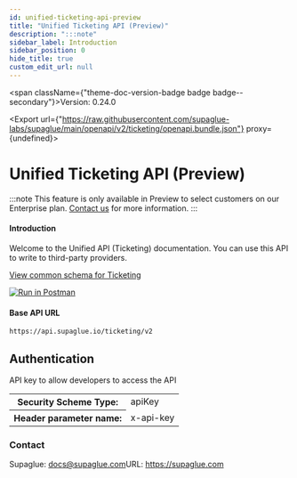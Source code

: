 ```yaml
---
id: unified-ticketing-api-preview
title: "Unified Ticketing API (Preview)"
description: ":::note"
sidebar_label: Introduction
sidebar_position: 0
hide_title: true
custom_edit_url: null
---
```



<span className={"theme-doc-version-badge badge badge--secondary"}>Version: 0.24.0</span>

<Export url={"https://raw.githubusercontent.com/supaglue-labs/supaglue/main/openapi/v2/ticketing/openapi.bundle.json"} proxy={undefined}></Export>

<h1 className={"openapi__heading"}>Unified Ticketing API (Preview)</h1>



:::note
This feature is only available in Preview to select customers on our Enterprise plan. [Contact us](mailto:team@supaglue.com) for more information.
:::
#### Introduction

Welcome to the Unified API (Ticketing) documentation. You can use this API to write to third-party providers.

[View common schema for Ticketing](https://docs.supaglue.com/platform/common-schemas/ticketing)

[![Run in Postman](https://run.pstmn.io/button.svg)](https://www.postman.com/supaglue/workspace/supaglue-public/overview)

#### Base API URL
```
https://api.supaglue.io/ticketing/v2
```


<div style={{"marginBottom":"2rem"}}><h2 id={"authentication"} style={{"marginBottom":"1rem"}}>Authentication</h2><SchemaTabs className={"openapi-tabs__security-schemes"}><TabItem label={"API Key: x-api-key"} value={"x-api-key"}>

API key to allow developers to access the API

<div><table><tbody><tr><th>Security Scheme Type:</th><td>apiKey</td></tr><tr><th>Header parameter name:</th><td>x-api-key</td></tr></tbody></table></div></TabItem></SchemaTabs></div><div style={{"display":"flex","flexDirection":"column","marginBottom":"var(--ifm-paragraph-margin-bottom)"}}><h3 style={{"marginBottom":"0.25rem"}}>Contact</h3><span>Supaglue: <a href={"mailto:docs@supaglue.com"}>docs@supaglue.com</a></span><span>URL: <a href={"https://supaglue.com"}>https://supaglue.com</a></span></div>
      
